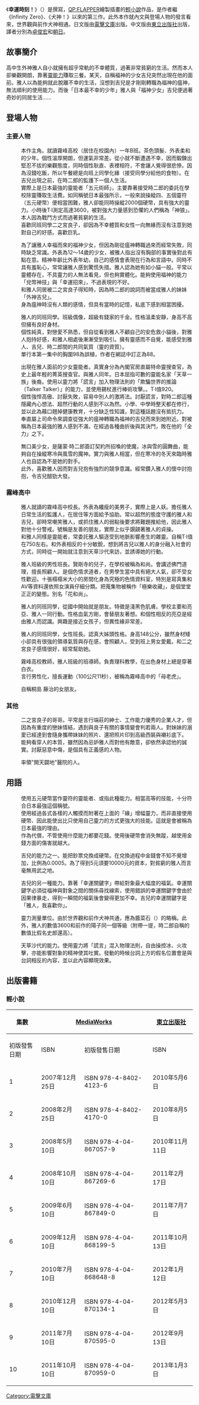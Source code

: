 {{Unreferenced |time=2011-02-01T23:49:19+00:00 }}
{{unfinished}}
{{Infobox animanga/Headerofja
|標題= 幸運時刻！
|圖像= 
|尺寸= 
|說明= 
|日文名稱= ラッキーチャンス!
|英文名稱= Lucky chance!
|類型= 
}}
{{Infobox animanga/Novel
|輕小說= 是
|著者={{lang|ja|[[有沢まみず|有沢まみず]]}}
|插圖=[[QP:FLAPPER|QP:FLAPPER]]
|出版社={{flagicon|Japan}} [[MediaWorks|MediaWorks]]<br />{{flagicon|Taiwan}} [[東立出版社|東立出版社]]
|label=[[電擊文庫|電擊文庫]]
|連載雜誌= 
|開始= 2007年12月
|結束= 
|冊數= 10卷
}}
{{Infobox animanga/Footerofja}}
《'''幸運時刻！'''》（'''{{lang|ja|ラッキーチャンス!}}'''）是{{lang|ja|[[有沢まみず|有沢まみず]]}}撰寫，[[QP:FLAPPER|QP:FLAPPER]]繪製插畫的[[輕小說|輕小說]]作品，是作者{{lang|ja|有沢まみず}}繼《Infinity Zero》、《犬神！》以來的第三作。此外本作就內文與登場人物的發言看來，世界觀與前作犬神相通。日文版由[[電擊文庫|電擊文庫]]出版。中文版由[[東立出版社|東立出版社]]出版，譯者分別為[[卓俊宏|卓俊宏]]和[[朝日|朝日]]。

== 故事簡介 ==
高中生外神雅人自小就擁有超乎常軌的不幸體質，過著非常貧窮的生活。然而本人卻樂觀開朗，靠著[[靈能力|靈能力]]賺取三餐。某天，自稱福神的少女吉兒突然出現在他的面前。雅人以為能夠就此脫離不幸的生活，沒想到吉兒是才剛剛轉職為福神的瘟神，無法順利的使用能力。而後「日本最不幸的少年」雅人與「福神少女」吉兒便過著奇妙的同居生活……

== 登場人物 ==
=== 主要人物 ===
;{{nihongo|外神 雅人|外神 雅人（とがみ まさと）||}}
:本作主角。就讀霧峰高校（居住在校園內）一年B班。茶色頭髮、外表柔和的少年。個性溫厚開朗，但運氣非常差。從小就不斷遭遇不幸，因而鍛鍊出堅忍不拔的樂觀態度，同時個性耿直、表裡相符，不會讓人覺得很悲慘。因為沒錢吃飯，所以午餐總是向班上同學化緣（接受同學分給他的食物）。在吉兒出現之前，在時二郎的監護下一個人生活。
:實際上是日本最強的靈能者「五元術師」，主要靠著接受時二郎的委託在學校除靈賺取生活費。如同稱號日本最強所示，一般來說操縱四、五個靈符（五元硬幣）便相當困難，雅人卻能同時操縱2000個硬幣，具有強大的靈力。小時後T·I測定高達3600，被對強大力量感到恐懼的人們稱為「神狼」。本人因為戰鬥方式而過著貧窮的生活。
:喜歡同班同學二之宮良子，卻因為不幸體質和女性一向無緣而沒有注意到她對自己的好感。喜歡巨乳。

;{{nihongo|吉兒|キチ||}}
:為了讓雅人幸福而來的福神少女，但因為剛從瘟神轉職過來而經常失敗，同時缺乏常識。外表為12～14歲的少女，被雅人指出沒有胸部的事實後對此有點在意。精神年齡比外表年幼，自己的感情會表現在行為和言語中。同時不具有羞恥心，常常讓雅人感到驚慌失措。雅人認為她有如小貓一般。平常以靈體存在，不具靈力的人無法看見，但也夠實體化。能夠使用福神的能力「兌幣神技」與「幸運招來」，不過表現的不好。
:和雅人同居被二之宮良子得知時，因為時二郎的說詞而被當成雅人的妹妹「外神吉兒」。
:身為瘟神時沒有人類的感情，但具有當時的記憶，私底下感到相當困擾。

;{{nihongo|二之宮 良子|二之宮 良子（にのみや りょうこ）||}}
:雅人的同班同學。班級偶像，超級有錢家的千金。性格溫柔安靜，身高不高但擁有良好身材。
:個性純真，對戀愛不熟悉，但自從看到雅人不顧自己的安危救小貓後，對雅人抱持好感，和雅人相處後漸漸受到吸引。擁有靈感而不自覺，能感受到雅人、吉兒、時二郎間的共同氣質（靈的資質）。
:單行本第一集中的胸圍98為誤植，作者在網誌中訂正為88。

;{{nihongo|天草 沙代|天草 沙代（あまくさ さよ）||}}
:出現在雅人面前的少女靈能者。真實身分為內閣官房直屬特命靈搜查官，為史上最年輕的菁英搜查官。與雅人同年。日本屈指可數的靈能名家「天草一族」後裔。使用以靈力將「謊言」加入物理法則的「欺騙世界的推論（Talker Talker）」的能力，並使用錫杖進行棒術攻擊。。T·I值920。
:個性強悍高傲、討厭失敗，容易中別人的激將法。討厭謊言，對時二郎這種隱藏內心想法、超然行動的人感到不以為然。小學、中學時整天都在修行，並以此為藉口翹掉健康教育，十分缺乏性知識，對這種話題沒有抵抗力。
:奉直屬上司命令來調查從強大的瘟神轉職為福神的吉兒而來到她附近。對被稱為日本最強的雅人感到不滿，在經過各種曲折後與其決鬥，敗在他的「全力」之下。

;{{nihongo|托托|トト||}}
:無口美少女，是薩蒙·時二郎簽訂契約所招喚的使魔，冰與雪的圓舞曲，能夠自在操縱寒冷與風雪的魔神。實力與雅人相當，但在寒冷的冬天來臨時雅人也自認為不是她的對手。
:此外，喜歡雅人因而對吉兒抱有強烈的競爭意識。經常鑽入雅人的懷中討抱抱，令吉兒醋勁大發。

=== 霧峰高中 ===
;{{nihongo|薩蒙·時二郎|サモン＝時二郎（さもん ときじろう）||}}
:雅人就讀的霧峰高中校長。外表為纖瘦的美男子，實際上是人妖。擔任雅人日常生活的監護人，在居住等方面給予協助。常以超然的態度守護的雅人和吉兒，卻時常嘲笑雅人，或抓住雅人的弱點後要求將難題推給他，因此雅人對他十分警戒。號稱是友善的朋友，實際上似乎覬覦著雅人的貞操。
:和雅人同樣是靈能者，常委託雅人驅逐受到地脈影響產生的雜靈。自稱T·I值在750左右。和外表相反的十分敏銳，想到將吉兒以雅人的身分融入社會的方式，同時從一開始就注意到天草沙代來訪，並誘導她的行動。

;{{nihongo|山口 亮亞|山口 亮亜（やまぐち りょうあ）||}}
:雅人班級的男性班長。賢剛寺的兒子，在學校被稱為和尚。會講述佛門道理，擅長照顧人。是個色情求道者，在男學生當中具有絕大人氣，卻不受女性歡迎。十張榻榻米大小的房間化身為究極的色情資料室，特別是寫真集和AV等資料還依照女演員仔細分類。把蒐集物被稱作「極樂收藏」，是個堂堂正正的變態。別名「花和尚」。

;{{nihongo|桐島 藤治|桐島 藤治（きりしま とうじ）||}}
:雅人的同班同學，從國中開始就是朋友。特徵是淺黑色肌膚。學校主要和亮亞、雅人一同行動。性格血氣方剛，會替朋友著想。和個性相反的亮亞是經由雅人而認識。興趣是接近女孩子，但異性緣非常差。

;{{nihongo|佐野 夏美|佐野 夏美（さの なつみ）||}}
:雅人的同班同學，女性班長。認真大姊頭性格。身高148公分，雖然身材矮小卻具有很強的領導氣質與存在感，會照顧人，受到班上男女愛戴。和二之宮良子感情很好，經常幫助她。

;{{nihongo|今上 小百合|今上 さゆり（きんじょう さゆり）||}}
:霧峰高校教師，雅人班級的班導師。負責理科教學，在出色身材上總是穿著白衣。
:言行男性化，擅長運動（100公尺11秒），被稱為霧峰高中的「母老虎」。

;{{nihongo|津向徹也|津向徹也（つむぎ てつや）||}}

;{{nihongo|戶川菊子|戸川菊子（とがわ きくこ）||}}
:自稱桐島 藤治的女朋友。

=== 其他 ===
;{{nihongo|二之宮 速彥|二之宮 速彦（にのみや はやひこ）||}}
:二之宮良子的哥哥。平常是言行端莊的紳士、工作能力優秀的企業人才，但因為有重度的戀妹情結，遇到與良子有關的事情變會判若兩人。對妹妹的溺愛已經達到會隨身攜帶妹妹的照片、還把照片印到高級西裝與襯衫底下。
:能夠看穿人的本質，雖然因為忌妒雅人而對他有敵意，卻依然承認他的誠實。討厭惡意中傷，是個具有正義感的人物。

;{{nihongo|羽切 千夜|羽切 千夜（はぎり せんや）||}}
:率領"開天闢地"醫院的人。

== 用語 ==
;{{nihongo|五元術師|ごえん使い}}
:使用五元硬幣當作靈符的靈能者、或指此種能力。相當高等的技能，十分符合日本最強這個稱號。
:使用經過各式各樣的人觸摸而附著在上面的「緣」增幅靈力，而非直接使用硬幣、因此能使出比只使用自己靈力的方式更強大的技能。這就是會被稱為日本最強的理由。
:作為代償，不管使用什麼能力都要花錢。使用後硬幣會消失無蹤，越使用金錢方面的傷害就越大。

;{{nihongo|兌幣神技|両替崩し}}
:吉兒的能力之一。能把鈔票兌換成硬幣。在兌換過程中金錢會不知不覺增加，比例為0.0005。為了得到5元須要10000元的資本，對貧窮的雅人而言毫無用武之地。

;{{nihongo|幸運招來|幸運招来}}
:吉兒的另一種能力。靠著「幸運關鍵字」{{nihongo||福言葉（らっきーわーど）}}帶給對象最大幅度的福氣。幸運關鍵字必須從福神與對象之間的關係尋找線索，使用錯誤的幸運關鍵字會由於因果律暴走，得到一瞬間的福氣後會變得更加不幸。吉兒的幸運關鍵字是「雅人，我喜歡你」。

;{{nihongo|T·I值|T·I値}}
:靈力測量單位。由於世界觀和前作犬神共通，應為醬菜石（{{lang|ja|漬物石（つけもの いし）}}）的略稱。此外，雅人的數值3600和前作的陽子同一個等級（附帶一提，時二郎自稱的數值比假名史郎還高）。

;{{nihongo|欺騙世界的推論（Talker Talker）|世を誑かす理（トーカー・トーカー）}}
:天草沙代的能力。使用靈力將「謊言」混入物理法則，自由操控冰、火攻擊，亦能影響對象的精神使其吐實。發動的時候台詞上方的假名位置會是與台詞相反的內容，並以此內容顯現效果。

== 出版書籍 ==
=== 輕小說 ===
{| class=wikitable style="font-size:small;"
!rowspan="2"|集數
!colspan="2"|{{flagicon|Japan}} [[MediaWorks|MediaWorks]]
!colspan="2"|{{flagicon|Taiwan}}{{flagicon|HK}} [[東立出版社|東立出版社]]
!rowspan="2"|備註
|-
!初版發售日期!!ISBN!!初版發售日期!!ISBN
|-
! 1
| 2007年12月25日
| ISBN 978-4-8402-4123-6
| 2010年5月6日
| ISBN 978-986-10-5373-8
| [[卓俊宏|卓俊宏]]翻譯
|-
! 2
| 2008年2月25日
| ISBN 978-4-8402-4170-0
| 2010年8月5日
| ISBN 978-986-10-6101-6
| [[卓俊宏|卓俊宏]]翻譯
|-
! 3
| 2008年5月10日
| ISBN 978-4-04-867057-9
| 2010年11月11日
| ISBN 978-986-10-6530-4
| [[卓俊宏|卓俊宏]]翻譯
|-
! 4
| 2008年10月10日
| ISBN 978-4-04-867269-6
| 2011年2月17日
| ISBN 978-986-10-7194-7
| [[朝日|朝日]]翻譯
|-
! 5
| 2009年6月10日
| ISBN 978-4-04-867849-0
| 2011年7月7日
| ISBN 978-986-10-8055-0
| [[朝日|朝日]]翻譯
|-
! 6
| 2009年12月10日
| ISBN 978-4-04-868199-5
| 2011年10月13日
| ISBN 978-986-10-8695-8
| [[林佑純|林佑純]]翻譯
|-
! 7
| 2010年7月10日
| ISBN 978-4-04-868648-8
| 2012年1月12日
| ISBN 978-986-10-9246-1
| [[曾鳳儀|曾鳳儀]]翻譯
|-
! 8
| 2010年12月10日
| ISBN 978-4-04-870134-1
| 2012年5月3日
| ISBN 978-986-10-9931-6
| [[曾鳳儀|曾鳳儀]]翻譯
|-
! 9
| 2011年7月10日
| ISBN 978-4-04-870595-0
| 2012年9月13日
| ISBN 978-986-317-838-5
| [[曾鳳儀|曾鳳儀]]翻譯
|-
! 10
| 2011年10月10日
| ISBN 978-4-04-870959-0
| 2013年1月3日
| ISBN 978-986-324-463-9
| [[曾鳳儀|曾鳳儀]]翻譯
|}

{{DEFAULTSORT:Lucky chance}}

[[Category:電擊文庫|Category:電擊文庫]]
